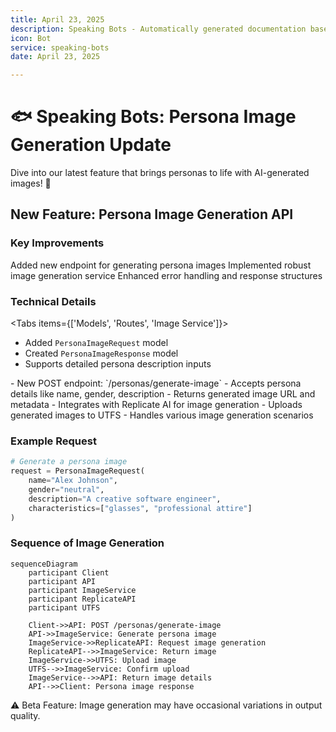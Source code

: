 ```yaml
---
title: April 23, 2025
description: Speaking Bots - Automatically generated documentation based on Git activity.
icon: Bot
service: speaking-bots
date: April 23, 2025

---
```


# 🐟 Speaking Bots: Persona Image Generation Update

<Callout type="info">
Dive into our latest feature that brings personas to life with AI-generated images! 🎨
</Callout>

## New Feature: Persona Image Generation API

### Key Improvements

<Steps>
<Step>Added new endpoint for generating persona images</Step>
<Step>Implemented robust image generation service</Step>
<Step>Enhanced error handling and response structures</Step>
</Steps>

### Technical Details

<Tabs items={['Models', 'Routes', 'Image Service']}>
<Tab value="Models">
- Added `PersonaImageRequest` model
- Created `PersonaImageResponse` model
- Supports detailed persona description inputs
</Tab>

<Tab value="Routes">
- New POST endpoint: `/personas/generate-image`
- Accepts persona details like name, gender, description
- Returns generated image URL and metadata
</Tab>

<Tab value="Image Service">
- Integrates with Replicate AI for image generation
- Uploads generated images to UTFS
- Handles various image generation scenarios
</Tab>
</Tabs>

### Example Request

```python
# Generate a persona image
request = PersonaImageRequest(
    name="Alex Johnson",
    gender="neutral",
    description="A creative software engineer",
    characteristics=["glasses", "professional attire"]
)
```

### Sequence of Image Generation

```mermaid
sequenceDiagram
    participant Client
    participant API
    participant ImageService
    participant ReplicateAPI
    participant UTFS

    Client->>API: POST /personas/generate-image
    API->>ImageService: Generate persona image
    ImageService->>ReplicateAPI: Request image generation
    ReplicateAPI-->>ImageService: Return image
    ImageService->>UTFS: Upload image
    UTFS-->>ImageService: Confirm upload
    ImageService-->>API: Return image details
    API-->>Client: Persona image response
```

<Callout type="warn">
⚠️ Beta Feature: Image generation may have occasional variations in output quality.
</Callout>